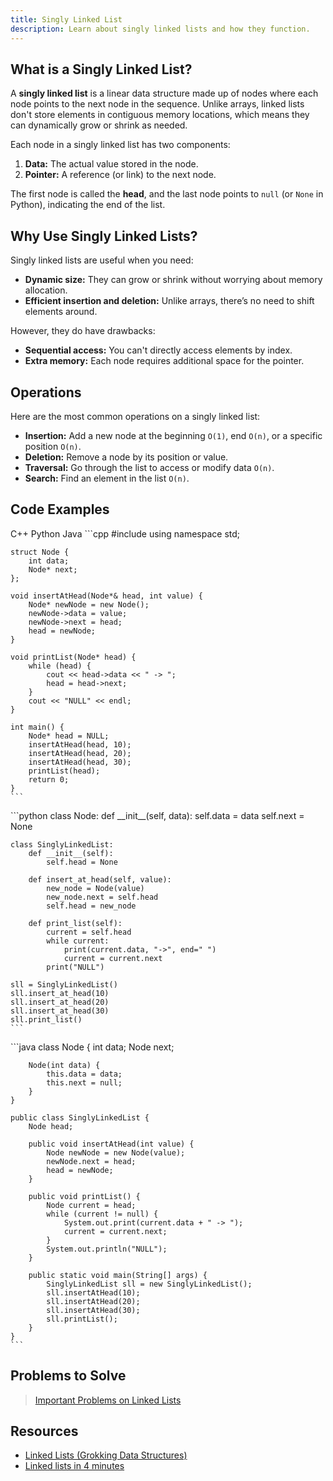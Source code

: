 ```yaml
---
title: Singly Linked List
description: Learn about singly linked lists and how they function.
---
```


## <HoverUnderline>What is a Singly Linked List?</HoverUnderline>

A **singly linked list** is a linear data structure made up of nodes where each node points to the next node in the sequence. Unlike arrays, linked lists don't store elements in contiguous memory locations, which means they can dynamically grow or shrink as needed.

Each node in a singly linked list has two components:
1. **Data:** The actual value stored in the node.
2. **Pointer:** A reference (or link) to the next node.

The first node is called the **head**, and the last node points to `null` (or `None` in Python), indicating the end of the list.

## <HoverUnderline>Why Use Singly Linked Lists?</HoverUnderline>

Singly linked lists are useful when you need:
- **Dynamic size:** They can grow or shrink without worrying about memory allocation.
- **Efficient insertion and deletion:** Unlike arrays, there’s no need to shift elements around.

However, they do have drawbacks:
- **Sequential access:** You can't directly access elements by index.
- **Extra memory:** Each node requires additional space for the pointer.


## <HoverUnderline>Operations</HoverUnderline>

Here are the most common operations on a singly linked list:
- **Insertion:** Add a new node at the beginning `O(1)`, end `O(n)`, or a specific position `O(n)`.
- **Deletion:** Remove a node by its position or value.
- **Traversal:** Go through the list to access or modify data `O(n)`.
- **Search:** Find an element in the list `O(n)`.

## <HoverUnderline>Code Examples</HoverUnderline>

<Tabs defaultValue="python" className="pt-5 pb-1">
  <TabsList>
    <TabsTrigger value="cpp">C++</TabsTrigger>
    <TabsTrigger value="python">Python</TabsTrigger>
    <TabsTrigger value="java">Java</TabsTrigger>
  </TabsList>

  <TabsContent value="cpp">
    ```cpp
    #include <iostream>
    using namespace std;

    struct Node {
        int data;
        Node* next;
    };

    void insertAtHead(Node*& head, int value) {
        Node* newNode = new Node();
        newNode->data = value;
        newNode->next = head;
        head = newNode;
    }

    void printList(Node* head) {
        while (head) {
            cout << head->data << " -> ";
            head = head->next;
        }
        cout << "NULL" << endl;
    }

    int main() {
        Node* head = NULL;
        insertAtHead(head, 10);
        insertAtHead(head, 20);
        insertAtHead(head, 30);
        printList(head);
        return 0;
    }
    ```
  </TabsContent>

  <TabsContent value="python">
    ```python
    class Node:
        def __init__(self, data):
            self.data = data
            self.next = None

    class SinglyLinkedList:
        def __init__(self):
            self.head = None

        def insert_at_head(self, value):
            new_node = Node(value)
            new_node.next = self.head
            self.head = new_node

        def print_list(self):
            current = self.head
            while current:
                print(current.data, "->", end=" ")
                current = current.next
            print("NULL")

    sll = SinglyLinkedList()
    sll.insert_at_head(10)
    sll.insert_at_head(20)
    sll.insert_at_head(30)
    sll.print_list()
    ```
  </TabsContent>

  <TabsContent value="java">
    ```java
    class Node {
        int data;
        Node next;

        Node(int data) {
            this.data = data;
            this.next = null;
        }
    }

    public class SinglyLinkedList {
        Node head;

        public void insertAtHead(int value) {
            Node newNode = new Node(value);
            newNode.next = head;
            head = newNode;
        }

        public void printList() {
            Node current = head;
            while (current != null) {
                System.out.print(current.data + " -> ");
                current = current.next;
            }
            System.out.println("NULL");
        }

        public static void main(String[] args) {
            SinglyLinkedList sll = new SinglyLinkedList();
            sll.insertAtHead(10);
            sll.insertAtHead(20);
            sll.insertAtHead(30);
            sll.printList();
        }
    }
    ```
  </TabsContent>
</Tabs>

## <HoverUnderline>Problems to Solve</HoverUnderline>

> [Important Problems on Linked Lists](https://leetcode.com/problem-list/aknlxwm2/)

## <HoverUnderline>Resources</HoverUnderline>

- [Linked Lists (Grokking Data Structures)](/grokking-data-structures.pdf#page=105)
- [Linked lists in 4 minutes](https://youtu.be/F8AbOfQwl1c?si=KzMaBrFzq2hvCR1T)
